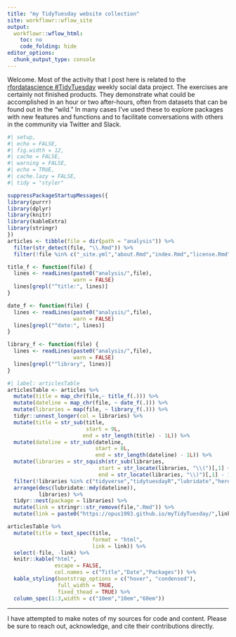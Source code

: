 ```yaml
---
title: "my TidyTuesday website collection"
site: workflowr::wflow_site
output:
  workflowr::wflow_html:
    toc: no
    code_folding: hide
editor_options:
  chunk_output_type: console
---
```


Welcome. Most of the activity that I post here is related to the [rfordatascience #TidyTuesday](https://github.com/rfordatascience/tidytuesday) weekly social data project. The exercises are certainly not finished products. They demonstrate what could be accomplished in an hour or two after-hours, often from datasets that can be found out in the "wild." In many cases I've used these to explore packages with new features and functions and to facilitate conversations with others in the community via Twitter and Slack.




```r
#| setup,
#| echo = FALSE,
#| fig.width = 12,
#| cache = FALSE,
#| warning = FALSE,
#| echo = TRUE,
#| cache.lazy = FALSE,
#| tidy = "styler"

suppressPackageStartupMessages({
library(purrr)
library(dplyr)
library(knitr)
library(kableExtra)
library(stringr)
})
articles <- tibble(file = dir(path = "analysis")) %>% 
  filter(str_detect(file, "\\.Rmd")) %>% 
  filter(!file %in% c("_site.yml","about.Rmd","index.Rmd","license.Rmd","rsconnect"))

title_f <- function(file) {
  lines <- readLines(paste0("analysis/",file),
                     warn = FALSE)  
  lines[grepl("^title:", lines)]
}

date_f <- function(file) {
  lines <- readLines(paste0("analysis/",file),
                     warn = FALSE)  
  lines[grepl("^date:", lines)]
}

library_f <- function(file) {
  lines <- readLines(paste0("analysis/",file),
                     warn = FALSE)  
  lines[grepl("^library", lines)]
}
```

```r
#| label: articlesTable
articlesTable <- articles %>% 
  mutate(title = map_chr(file,~ title_f(.))) %>% 
  mutate(dateline = map_chr(file, ~ date_f(.))) %>% 
  mutate(libraries = map(file, ~ library_f(.))) %>%
  tidyr::unnest_longer(col = libraries) %>% 
  mutate(title = str_sub(title, 
                         start = 9L,
                        end = str_length(title) - 1L)) %>% 
  mutate(dateline = str_sub(dateline, 
                            start = 8L,
                            end = str_length(dateline) - 1L)) %>% 
  mutate(libraries = str_squish(str_sub(libraries, 
                             start = str_locate(libraries, "\\(")[,1] + 1,
                             end = str_locate(libraries, "\\)")[,1] - 1 ))) %>% 
  filter(!libraries %in% c("tidyverse","tidytuesdayR","lubridate","here","hrbrthemes", "tweetrmd", "grumanlib")) %>% 
  arrange(desc(lubridate::mdy(dateline)),
          libraries) %>% 
  tidyr::nest(package = libraries) %>% 
  mutate(link = stringr::str_remove(file,".Rmd")) %>% 
  mutate(link = paste0("https://opus1993.github.io/myTidyTuesday/",link,".html"))

articlesTable %>% 
  mutate(title = text_spec(title,
                           format = "html", 
                           link = link)) %>% 
  select(-file, -link) %>% 
  knitr::kable("html", 
               escape = FALSE,
               col.names = c("Title","Date","Packages")) %>%
  kable_styling(bootstrap_options = c("hover", "condensed"),
                full_width = TRUE,
                fixed_thead = TRUE) %>% 
  column_spec(1:3,width = c("10em","10em","60em"))

```



----

I have attempted to make notes of my sources for code and content. Please be sure to reach out, acknowledge, and cite their contributions directly.
